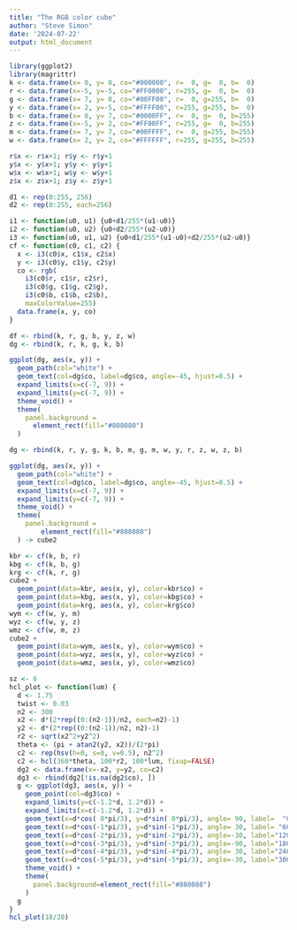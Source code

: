 ```yaml
---
title: "The RGB color cube"
author: "Steve Simon"
date: '2024-07-22'
output: html_document
---
```


```r
library(ggplot2)
library(magrittr)
k <- data.frame(x= 0, y= 0, co="#000000", r=  0, g=  0, b=  0)
r <- data.frame(x=-5, y=-5, co="#FF0000", r=255, g=  0, b=  0) 
g <- data.frame(x= 7, y= 0, co="#00FF00", r=  0, g=255, b=  0)
y <- data.frame(x= 2, y=-5, co="#FFFF00", r=255, g=255, b=  0)
b <- data.frame(x= 0, y= 7, co="#0000FF", r=  0, g=  0, b=255)
z <- data.frame(x=-5, y= 2, co="#FF00FF", r=255, g=  0, b=255)
m <- data.frame(x= 7, y= 7, co="#00FFFF", r=  0, g=255, b=255)
w <- data.frame(x= 2, y= 2, co="#FFFFFF", r=255, g=255, b=255)

r$x <- r$x+1; r$y <- r$y+1
y$x <- y$x+1; y$y <- y$y+1
w$x <- w$x+1; w$y <- w$y+1
z$x <- z$x+1; z$y <- z$y+1

d1 <- rep(0:255, 256)
d2 <- rep(0:255, each=256)

i1 <- function(u0, u1) {u0+d1/255*(u1-u0)}
i2 <- function(u0, u2) {u0+d2/255*(u2-u0)}
i3 <- function(u0, u1, u2) {u0+d1/255*(u1-u0)+d2/255*(u2-u0)}
cf <- function(c0, c1, c2) {
  x <- i3(c0$x, c1$x, c2$x)
  y <- i3(c0$y, c1$y, c2$y)
  co <- rgb(
    i3(c0$r, c1$r, c2$r),
    i3(c0$g, c1$g, c2$g),
    i3(c0$b, c1$b, c2$b),
    maxColorValue=255)
  data.frame(x, y, co)
}
```

```r
df <- rbind(k, r, g, b, y, z, w)
dg <- rbind(k, r, k, g, k, b)

ggplot(dg, aes(x, y)) + 
  geom_path(col="white") +
  geom_text(col=dg$co, label=dg$co, angle=-45, hjust=0.5) +
  expand_limits(x=c(-7, 9)) +
  expand_limits(y=c(-7, 9)) +
  theme_void() +
  theme(
    panel.background = 
      element_rect(fill="#808080")
  )
```

```r
dg <- rbind(k, r, y, g, k, b, m, g, m, w, y, r, z, w, z, b)

ggplot(dg, aes(x, y)) + 
  geom_path(col="white") +
  geom_text(col=dg$co, label=dg$co, angle=-45, hjust=0.5) +
  expand_limits(x=c(-7, 9)) +
  expand_limits(y=c(-7, 9)) +
  theme_void() +
  theme(
    panel.background =
    	element_rect(fill="#808080")
  ) -> cube2
```

```r
kbr <- cf(k, b, r)
kbg <- cf(k, b, g)
krg <- cf(k, r, g)
cube2 +
  geom_point(data=kbr, aes(x, y), color=kbr$co) +
  geom_point(data=kbg, aes(x, y), color=kbg$co) +
  geom_point(data=krg, aes(x, y), color=krg$co)
wym <- cf(w, y, m)
wyz <- cf(w, y, z)
wmz <- cf(w, m, z)
cube2 +
  geom_point(data=wym, aes(x, y), color=wym$co) +
  geom_point(data=wyz, aes(x, y), color=wyz$co) +
  geom_point(data=wmz, aes(x, y), color=wmz$co)
```

```r
sz <- 6
hcl_plot <- function(lum) {
  d <- 1.75
  twist <- 0.03
  n2 <- 300
  x2 <- d*(2*rep((0:(n2-1))/n2, each=n2)-1)
  y2 <- d*(2*rep((0:(n2-1))/n2, n2)-1)
  r2 <- sqrt(x2^2+y2^2)
  theta <- (pi + atan2(y2, x2))/(2*pi)
  c2 <- rep(hsv(h=0, s=0, v=0.5), n2^2)
  c2 <- hcl(360*theta, 100*r2, 100*lum, fixup=FALSE)
  dg2 <- data.frame(x=-x2, y=y2, co=c2)
  dg3 <- rbind(dg2[!is.na(dg2$co), ])
  g <- ggplot(dg3, aes(x, y)) + 
    geom_point(col=dg3$co) +
    expand_limits(y=c(-1.2*d, 1.2*d)) + 
    expand_limits(x=c(-1.2*d, 1.2*d)) + 
    geom_text(x=d*cos( 0*pi/3), y=d*sin( 0*pi/3), angle= 90, label=  "0 = Red",     color="red", size=sz) + 
    geom_text(x=d*cos(-1*pi/3), y=d*sin(-1*pi/3), angle= 30, label= "60 = Yellow",  color="yellow", size=sz) + 
    geom_text(x=d*cos(-2*pi/3), y=d*sin(-2*pi/3), angle=-30, label="120 = Green",   color="green", size=sz) + 
    geom_text(x=d*cos(-3*pi/3), y=d*sin(-3*pi/3), angle=-90, label="180 = Cyan",    color="cyan", size=sz) + 
    geom_text(x=d*cos(-4*pi/3), y=d*sin(-4*pi/3), angle= 30, label="240 = Blue",    color="blue", size=sz) + 
    geom_text(x=d*cos(-5*pi/3), y=d*sin(-5*pi/3), angle=-30, label="300 = Magenta", color="magenta", size=sz) + 
    theme_void() +
    theme(
      panel.background=element_rect(fill="#808080")
    )
  g
}
hcl_plot(18/20)
```
